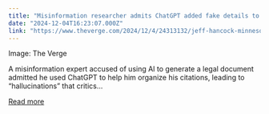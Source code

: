 ```yaml
---
title: "Misinformation researcher admits ChatGPT added fake details to his court filing"
date: "2024-12-04T16:23:07.000Z"
link: "https://www.theverge.com/2024/12/4/24313132/jeff-hancock-minnesota-deepfake-law-ai-hallucinations-citation"
---
```


Image: The Verge
    

  
A misinformation expert accused of using AI to generate a legal document admitted he used ChatGPT to help him organize his citations, leading to “hallucinations” that critics...

[Read more](https://www.theverge.com/2024/12/4/24313132/jeff-hancock-minnesota-deepfake-law-ai-hallucinations-citation)
